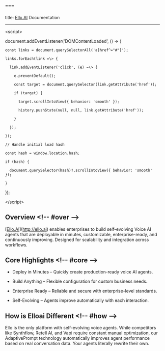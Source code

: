 ## ---

title: [Ello.AI](http://Ello.AI) Documentation

---

\<script\>

  document.addEventListener('DOMContentLoaded', () =\> {

    const links = document.querySelectorAll('a[href^="#"]');

    links.forEach(link =\> {

      link.addEventListener('click', (e) =\> {

        e.preventDefault();

        const target = document.querySelector(link.getAttribute('href'));

        if (target) {

          target.scrollIntoView({ behavior: 'smooth' });

          history.pushState(null, null, link.getAttribute('href'));

        }

      });

    });

    // Handle initial load hash

    const hash = window.location.hash;

    if (hash) {

      document.querySelector(hash)?.scrollIntoView({ behavior: 'smooth' });

    }

  });

\</script\>

## Overview \<!-- #over --\>

[[Ello.AI](http://Ello.AI)](http://ello.ai) enables enterprises to build self-evolving Voice AI agents that are deployable in minutes, customizable, enterprise-ready, and continuously improving. Designed for scalability and integration across workflows.

## Core Highlights \<!-- #core --\>

- Deploy in Minutes – Quickly create production-ready voice AI agents.

- Build Anything – Flexible configuration for custom business needs.

- Enterprise Ready – Reliable and secure with enterprise-level standards.

- Self-Evolving – Agents improve automatically with each interaction.

## How is Elloai Different \<!-- #how --\>

Ello is the only platform with self-evolving voice agents. While competitors like Synthflow, Retell AI, and Vapi require constant manual optimization, our AdaptivePrompt technology automatically improves agent performance based on real conversation data. Your agents literally rewrite their own.